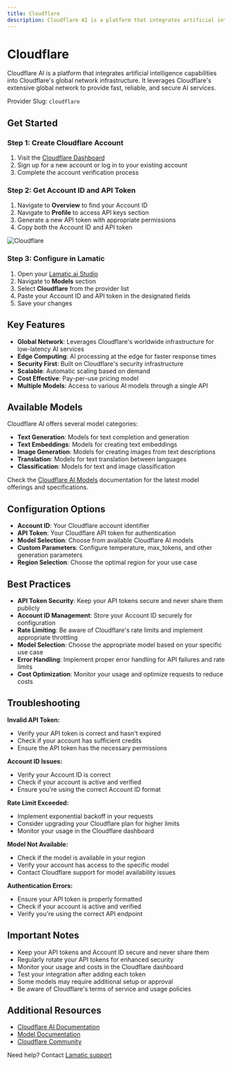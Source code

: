 ```yaml
---
title: Cloudflare
description: Cloudflare AI is a platform that integrates artificial intelligence capabilities into Cloudflare's global network infrastructure, providing fast and reliable AI services through their distributed network.
---
```


[Cloudflare Dashboard]: https://dash.cloudflare.com
[Cloudflare AI Docs]: https://developers.cloudflare.com/ai/
[Cloudflare AI Models]: https://developers.cloudflare.com/ai/models/

[Lamatic.ai Studio]: https://studio.lamatic.ai
[Lamatic support]: https://lamatic.ai/docs/slack

# Cloudflare

Cloudflare AI is a platform that integrates artificial intelligence capabilities into Cloudflare's global network infrastructure. It leverages Cloudflare's extensive global network to provide fast, reliable, and secure AI services.

<Callout type="info">Provider Slug: `cloudflare`</Callout>

## Get Started

### Step 1: Create Cloudflare Account
1. Visit the [Cloudflare Dashboard][Cloudflare Dashboard]
2. Sign up for a new account or log in to your existing account
3. Complete the account verification process

### Step 2: Get Account ID and API Token
1. Navigate to **Overview** to find your Account ID
2. Navigate to **Profile** to access API keys section
3. Generate a new API token with appropriate permissions
4. Copy both the Account ID and API token

![Cloudflare](./img/cloudflareai.png)

### Step 3: Configure in Lamatic
1. Open your [Lamatic.ai Studio]
2. Navigate to **Models** section
3. Select **Cloudflare** from the provider list
4. Paste your Account ID and API token in the designated fields
5. Save your changes

## Key Features

- **Global Network**: Leverages Cloudflare's worldwide infrastructure for low-latency AI services
- **Edge Computing**: AI processing at the edge for faster response times
- **Security First**: Built on Cloudflare's security infrastructure
- **Scalable**: Automatic scaling based on demand
- **Cost Effective**: Pay-per-use pricing model
- **Multiple Models**: Access to various AI models through a single API

## Available Models

Cloudflare AI offers several model categories:

- **Text Generation**: Models for text completion and generation
- **Text Embeddings**: Models for creating text embeddings
- **Image Generation**: Models for creating images from text descriptions
- **Translation**: Models for text translation between languages
- **Classification**: Models for text and image classification

Check the [Cloudflare AI Models][Cloudflare AI Models] documentation for the latest model offerings and specifications.

## Configuration Options

- **Account ID**: Your Cloudflare account identifier
- **API Token**: Your Cloudflare API token for authentication
- **Model Selection**: Choose from available Cloudflare AI models
- **Custom Parameters**: Configure temperature, max_tokens, and other generation parameters
- **Region Selection**: Choose the optimal region for your use case

## Best Practices

- **API Token Security**: Keep your API tokens secure and never share them publicly
- **Account ID Management**: Store your Account ID securely for configuration
- **Rate Limiting**: Be aware of Cloudflare's rate limits and implement appropriate throttling
- **Model Selection**: Choose the appropriate model based on your specific use case
- **Error Handling**: Implement proper error handling for API failures and rate limits
- **Cost Optimization**: Monitor your usage and optimize requests to reduce costs

## Troubleshooting

**Invalid API Token:**
- Verify your API token is correct and hasn't expired
- Check if your account has sufficient credits
- Ensure the API token has the necessary permissions

**Account ID Issues:**
- Verify your Account ID is correct
- Check if your account is active and verified
- Ensure you're using the correct Account ID format

**Rate Limit Exceeded:**
- Implement exponential backoff in your requests
- Consider upgrading your Cloudflare plan for higher limits
- Monitor your usage in the Cloudflare dashboard

**Model Not Available:**
- Check if the model is available in your region
- Verify your account has access to the specific model
- Contact Cloudflare support for model availability issues

**Authentication Errors:**
- Ensure your API token is properly formatted
- Check if your account is active and verified
- Verify you're using the correct API endpoint

## Important Notes

- Keep your API tokens and Account ID secure and never share them
- Regularly rotate your API tokens for enhanced security
- Monitor your usage and costs in the Cloudflare dashboard
- Test your integration after adding each token
- Some models may require additional setup or approval
- Be aware of Cloudflare's terms of service and usage policies

## Additional Resources

- [Cloudflare AI Documentation][Cloudflare AI Docs]
- [Model Documentation][Cloudflare AI Models]
- [Cloudflare Community](https://community.cloudflare.com/)

Need help? Contact [Lamatic support]